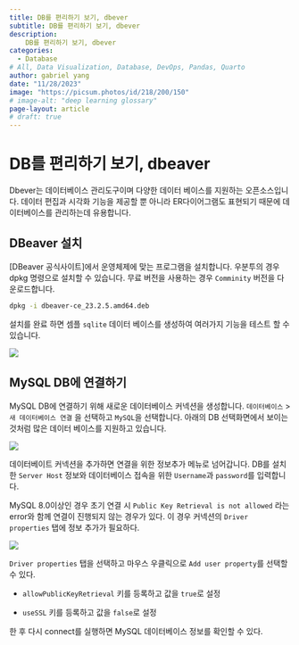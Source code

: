 ```yaml
---
title: DB를 편리하기 보기, dbever
subtitle: DB를 편리하기 보기, dbever
description:
    DB를 편리하기 보기, dbever
categories:
  - Database
# All, Data Visualization, Database, DevOps, Pandas, Quarto
author: gabriel yang
date: "11/28/2023"
image: "https://picsum.photos/id/218/200/150"
# image-alt: "deep learning glossary"
page-layout: article
# draft: true
---
```


# DB를 편리하기 보기, dbeaver

Dbever는 데이터베이스 관리도구이며 다양한 데이터 베이스를 지원하는 오픈소스입니다. 데이터 편집과 시각화 기능을 제공할 뿐 아니라 ER다이어그램도 표현되기 때문에 데이터베이스를 관리하는데 유용합니다.

## DBeaver 설치

\[DBeaver 공식사이트\]에서 운영체제에 맞는 프로그램을 설치합니다. 우분투의 경우 dpkg 명령으로 설치할 수 있습니다. 무료 버전을 사용하는 경우 `Comminity` 버전을 다운로드합니다.

``` bash
dpkg -i dbeaver-ce_23.2.5.amd64.deb
```

설치를 완료 하면 셈플 `sqlite` 데이터 베이스를 생성하여 여러가지 기능을 테스트 할 수 있습니다.

![](images/paste-1.png)

## MySQL DB에 연결하기

MySQL DB에 연결하기 위해 새로운 데이터베이스 커넥션을 생성합니다. `데이터베이스` \> `새 데이터베이스 연결` 을 선택하고 `MySQL`을 선택합니다. 아래의 DB 선택화면에서 보이는 것처럼 많은 데이터 베이스를 지원하고 있습니다.

![](images/paste-2.png)

데이터베이트 커넥션을 추가하면 연결을 위한 정보추가 메뉴로 넘어갑니다. DB를 설치한 `Server Host` 정보와 데이터베이스 접속을 위한 `Username`과 `password`를 입력합니다.

MySQL 8.0이상인 경우 초기 연결 시 `Public Key Retrieval is not allowed` 라는 error와 함께 연결이 진행되지 않는 경우가 있다. 이 경우 커넥션의 `Driver properties` 탭에 정보 추가가 필요하다.

![](images/paste-3.png){fig-align="center"}

`Driver properties` 탭을 선택하고 마우스 우클릭으로 `Add user property`를 선택할 수 있다.

-   `allowPublicKeyRetrieval` 키를 등록하고 값을 `true`로 설정

-   `useSSL` 키를 등록하고 값을 `false`로 설정

한 후 다시 connect를 실행하면 MySQL 데이터베이스 정보를 확인할 수 있다.